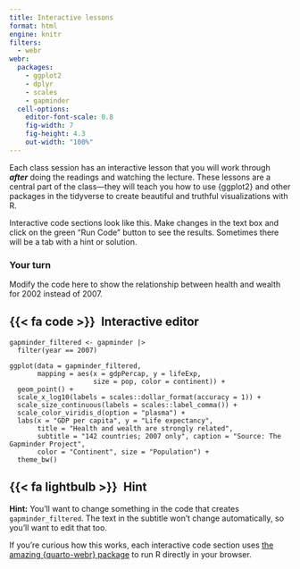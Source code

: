 ```yaml
---
title: Interactive lessons
format: html
engine: knitr
filters:
  - webr
webr:
  packages:
    - ggplot2
    - dplyr
    - scales
    - gapminder
  cell-options:
    editor-font-scale: 0.8
    fig-width: 7
    fig-height: 4.3
    out-width: "100%"
---
```


Each class session has an interactive lesson that you will work through ***after*** doing the readings and watching the lecture. These lessons are a central part of the class—they will teach you how to use {ggplot2} and other packages in the tidyverse to create beautiful and truthful visualizations with R.

Interactive code sections look like this. Make changes in the text box and click on the green "Run Code" button to see the results. Sometimes there will be a tab with a hint or solution.

:::: {.callout-important}

### Your turn

Modify the code here to show the relationship between health and wealth for 2002 instead of 2007.

::: {.panel-tabset}
## {{< fa code >}}&ensp;Interactive editor

```webr-r
gapminder_filtered <- gapminder |>
  filter(year == 2007)

ggplot(data = gapminder_filtered,
       mapping = aes(x = gdpPercap, y = lifeExp, 
                     size = pop, color = continent)) +
  geom_point() + 
  scale_x_log10(labels = scales::dollar_format(accuracy = 1)) +
  scale_size_continuous(labels = scales::label_comma()) +
  scale_color_viridis_d(option = "plasma") +
  labs(x = "GDP per capita", y = "Life expectancy",
       title = "Health and wealth are strongly related",
       subtitle = "142 countries; 2007 only", caption = "Source: The Gapminder Project",
       color = "Continent", size = "Population") +
  theme_bw()
```

## {{< fa lightbulb >}}&ensp;Hint

**Hint:** You'll want to change something in the code that creates `gapminder_filtered`. The text in the subtitle won't change automatically, so you'll want to edit that too.
:::

::::

If you're curious how this works, each interactive code section uses [the amazing {quarto-webr} package](https://quarto-webr.thecoatlessprofessor.com/) to run R directly in your browser.
